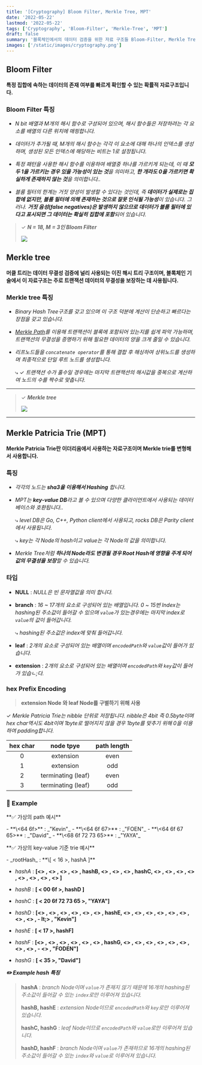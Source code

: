 ```yaml
---
title: '[Cryptography] Bloom Filter, Merkle Tree, MPT'
date: '2022-05-22'
lastmod: '2022-05-22'
tags: ['Cryptography', 'Bloom-Filter', 'Merkle-Tree', 'MPT']
draft: false
summary: '블록체인에서의 데이터 검증을 위한 자료 구조들 Bloom-Filter, Merkle Tree, MPT에 대해 알아봅니다. 🤔'
images: ['/static/images/cryptography.png']
---
```


<TOCInline toc={props.toc} exclude="Introduction" />

## Bloom Filter

**특정 집합에 속하는 데이터의 존재 여부를 빠르게 확인할 수 있는 확률적 자료구조입니다.**

### Bloom Filter 특징

- _N bit 배열과 M개의 해시 함수로 구성되어 있으며, 해시 함수들은 저장하려는 각 요소를 배열의 다른 위치에 매핑합니다._

- _데이터가 추가될 때, M개의 해시 함수는 각각 이 요소에 대해 하나의 인덱스를 생성하며, 생성된 모든 인덱스에 해당하는 비트는 1로 설정됩니다._

- _특정 패턴을 사용한 해시 함수를 이용하여 배열중 하나를 가르키게 되는데, 이 때 **모두 1을 가르키는 경우 있을 가능성이 있는 것**을 의미하고, **한 개라도 0을 가르키면 확실하게 존재하지 않는 것**을 의미합니다.._

- _블룸 필터의 한계는 거짓 양성이 발생할 수 있다는 것인데, 즉 **데이터가 실제로는 집합에 없지만, 블룸 필터에 의해 존재하는 것으로 잘못 인식될 가능성**이 있습니다. 그러나. **거짓 음성(false negatives)은 발생하지 않으므로 데이터가 블룸 필터에 있다고 표시되면 그 데이터는 확실히 집합에 포함**되어 있습니다._

> ✓ **_N = 18, M = 3인 Bloom Filter_**
>
> ![](/static/images/cryptography/bloom-filter.jpeg)

## Merkle tree

**머클 트리는 데이터 무결성 검증에 널리 사용되는 이진 해시 트리 구조이며, 블록체인 기술에서 이 자료구조는 주로 트랜잭션 데이터의 무결성을 보장하는 데 사용됩니다.**

### Merkle tree 특징

- _Binary Hash Tree구조를 갖고 있으며 이 구조 덕분에 계산이 단순하고 빠르다는 장점을 갖고 있습니다._

- _[Merkle Path](http://wiki.hash.kr/index.php/%EB%A8%B8%ED%81%B4%EA%B2%BD%EB%A1%9C)를 이용해 트랜잭션이 블록에 포함되어 있는지를 쉽게 파악 가능하며, 트랜잭션의 무결성을 증명하기 위해 필요한 데이터의 양을 크게 줄일 수 있습니다._

- _리프노드들을 `concatenate operator`를 통해 결합 후 해싱하여 상위노드를 생성하며 최종적으로 단일 루트 노드를 생성합니다._

  ⤷ ✓ _트랜잭션 수가 홀수일 경우에는 마지막 트랜잭션의 해시값을 중복으로 계산하여 노드의 수를 짝수로 맞춥니다._

---

> ✓ **_Merkle tree_**
>
> ![](/static/images/cryptography/merkle-tree.png)

---

## Merkle Patricia Trie (MPT)

**Merkle Patricia Trie란 이더리움에서 사용하는 자료구조이며 Merkle trie를 변형해서 사용합니다.**

### 특징

- _각각의 노드는 **sha3을 이용해서 Hashing** 합니다._

- _MPT는 **key-value DB**라고 볼 수 있으며 다양한 클라이언트에서 사용되는 데이터베이스와 호환됩니다.._

  ⤷ _level DB은 Go, C++, Python client에서 사용되고, rocks DB은 Parity client에서 사용됩니다._

  ⤷ _key는 각 Node의 hash이고 value는 각 Node의 값을 의미합니다._

- _Merkle Tree처럼 **하나의 Node라도 변경될 경우 Root Hash에 영향을 주게 되어 값의 무결성을 보장**할 수 있습니다._

### 타입

- **NULL** : _NULL은 빈 문자열값을 의미 합니다._

- **branch** : _16 ~ 17개의 요소로 구성되어 있는 배열입니다. 0 ~ 15번 Index는 hashing된 주소값이 들어갈 수 있으며 `value`가 있는경우에는 마지막 index로 `value`의 값이 들어갑니다._

  ⤷ _hashing된 주소값은 index에 맞춰 들어갑니다._

- **leaf** : _2개의 요소로 구성되어 있는 배열이며 `encodedPath`와 `value`값이 들어가 있습니다._

- **extension** : _2개의 요소로 구성되어 있는 배열이며 `encodedPath`와 `key`값이 들어가 있습ㄴ;다._

### hex Prefix Encoding

> **extension Node 와 leaf Node를 구별하기 위해 사용**

✓ _Merkle Patricia Trie는 nibble 단위로 저장됩니다. nibble은 4bit 즉 0.5byte이며 hex char역시도 4bit이며 1byte로 떨어지지 않을 경우 1byte를 맞추기 위해 0을 이용하여 padding합니다._

| hex char |     node tpye      | path length |
| :------: | :----------------: | :---------: |
|    0     |     extension      |    even     |
|    1     |     extension      |     odd     |
|    2     | terminating (leaf) |    even     |
|    3     | terminating (leaf) |     odd     |

### 📝 Example

<p style={{ fontSize:"1.2rem",fontWeight:"bold" }}>**✅ 가상의 path 예시**</p>
<div style={{border:"1px solid #075985", padding: '0.5rem', margin:"0.5rem", marginTop:"1rem"}}>
- **\<64 6f>** : _"Kevin"_
- **\<64 6f 67>** : _"FOEN"_
- **\<64 6f 67 65>** : _"David"_
- **\<68 6f 72 73 65>** : _"YAYA"_
</div>

<p style={{ fontSize: '1.2rem', fontWeight: 'bold' }}>**✅ 가상의 key-value 기준 trie 예시**</p>

<div style={{border:"1px solid #075985", padding: '0.5rem', margin:"0.5rem"}}>
- _rootHash_ : **\[ < 16 >, hashA ]**

- _hashA_ : **[&lt;&gt; , &lt;&gt; , &lt;&gt; , &lt;&gt; , hashB, &lt;&gt; , &lt;&gt; , &lt;&gt; , hashC, &lt;&gt; , &lt;&gt; , &lt;&gt; , &lt;&gt; , &lt;&gt; , &lt;&gt; , &lt;&gt; , &lt;&gt; ]**

- _hashB_ : **\[ < 00 6f >, hashD ]**

- _hashC_ : **\[ < 20 6f 72 73 65 >, "YAYA"]**

- _hashD_ : **[&lt;&gt; , &lt;&gt; , &lt;&gt; , &lt;&gt; , &lt;&gt; , &lt;&gt; , hashE, &lt;&gt; , &lt;&gt; , &lt;&gt; , &lt;&gt; , &lt;&gt; , &lt;&gt; , &lt;&gt; , &lt;&gt; , - lt;&gt; , "Kevin"]**

- _hashE_ : **\[ < 17 >, hashF]**

- _hashF_ : **[&lt;&gt; , &lt;&gt; , &lt;&gt; , &lt;&gt; , &lt;&gt; , &lt;&gt; , hashG, &lt;&gt; , &lt;&gt; , &lt;&gt; , &lt;&gt; , &lt;&gt; , &lt;&gt; , &lt;&gt; , &lt;&gt; , - &lt;&gt; , "FODEN"]**

- _hashG_ : **\[ &lt; 35 >, "David"]**

</div>

**_✏️ Example hash 특징_**

> **hashA** : _branch Node이며 `value`가 존재지 않기 때문에 16개의 hashing된 주소값이 들어갈 수 있는 `index`로만 이루어져 있습니다._
>
> **hashB, hashE** : _extension Node이므로 `encodedPath`와 `key`로만 이루어져 있습니다._
>
> **hashC, hashG** : _leaf Node이므로 `encodedPath`와 `value`로만 이루어져 있습니다._
>
> **hashD, hashF** : _branch Node이며 `value`가 존재하므로 16개의 hashing된 주소값이 들어갈 수 있는 `index`와 `value`로 이루어져 있습니다._
